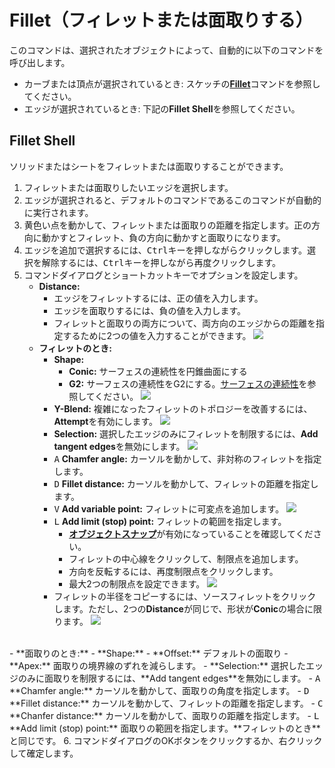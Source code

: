 
# Fillet（フィレットまたは面取りする）

<Reference shortcut="B" command="Fillet" button="" />

このコマンドは、選択されたオブジェクトによって、自動的に以下のコマンドを呼び出します。
- カーブまたは頂点が選択されているとき: スケッチの[**Fillet**](../sketch/fillet)コマンドを参照してください。
- エッジが選択されているとき: 下記の**Fillet Shell**を参照してください。

## Fillet Shell

ソリッドまたはシートをフィレットまたは面取りすることができます。

1. フィレットまたは面取りしたいエッジを選択します。
2. エッジが選択されると、デフォルトのコマンドであるこのコマンドが自動的に実行されます。
3. 黄色い点を動かして、フィレットまたは面取りの距離を指定します。正の方向に動かすとフィレット、負の方向に動かすと面取りになります。
4. エッジを追加で選択するには、<kbd>Ctrl</kbd>キーを押しながらクリックします。選択を解除するには、<kbd>Ctrl</kbd>キーを押しながら再度クリックします。
5. コマンドダイアログとショートカットキーでオプションを設定します。
    - **Distance:** 
        - エッジをフィレットするには、正の値を入力します。
        - エッジを面取りするには、負の値を入力します。
        - フィレットと面取りの両方について、両方向のエッジからの距離を指定するために2つの値を入力することができます。
        ![](/img/fillet-solid-two-value.gif)
    - **フィレットのとき:**
        - **Shape:**
            - **Conic:** サーフェスの連続性を円錐曲面にする
            - **G2:** サーフェスの連続性をG2にする。[サーフェスの連続性](../cad-essentials/continuity-curve-and-surface)を参照してください。
        ![](/img/fillet-solid.gif)
        - **Y-Blend:** 複雑になったフィレットのトポロジーを改善するには、**Attempt**を有効にします。
        ![](/img/fillet-solid-yblend.gif)
        - **Selection:** 選択したエッジのみにフィレットを制限するには、**Add tangent edges**を無効にします。
        ![](/img/fillet-sold-selection.gif)
        - <kbd>A</kbd> **Chamfer angle:** カーソルを動かして、非対称のフィレットを指定します。
        - <kbd>D</kbd> **Fillet distance:** カーソルを動かして、フィレットの距離を指定します。
        - <kbd>V</kbd> **Add variable point:** フィレットに可変点を追加します。
        ![](/img/fillet-solid-variable.gif)
        - <kbd>L</kbd> **Add limit (stop) point:** フィレットの範囲を指定します。
            -  [**オブジェクトスナップ**](../3d-viewport/grid-and-snap#object-snap)が有効になっていることを確認してください。
            - フィレットの中心線をクリックして、制限点を追加します。
            - 方向を反転するには、再度制限点をクリックします。
            - 最大2つの制限点を設定できます。
        ![](/img/fillet-solid-limit.gif)
        - フィレットの半径をコピーするには、ソースフィレットをクリックします。ただし、2つの**Distance**が同じで、形状が**Conic**の場合に限ります。
        ![](/img/fillet-solid-copyfillet.gif)
<br/>
    - **面取りのとき:**
        - **Shape:**
            - **Offset:** デフォルトの面取り
            - **Apex:** 面取りの境界線のずれを減らします。
        - **Selection:** 選択したエッジのみに面取りを制限するには、**Add tangent edges**を無効にします。
        - <kbd>A</kbd> **Chamfer angle:** カーソルを動かして、面取りの角度を指定します。
        - <kbd>D</kbd> **Fillet distance:** カーソルを動かして、フィレットの距離を指定します。
        - <kbd>C</kbd> **Chanfer distance:** カーソルを動かして、面取りの距離を指定します。
        - <kbd>L</kbd> **Add limit (stop) point:** 面取りの範囲を指定します。**フィレットのとき**と同じです。
6. コマンドダイアログのOKボタンをクリックするか、右クリックして確定します。





